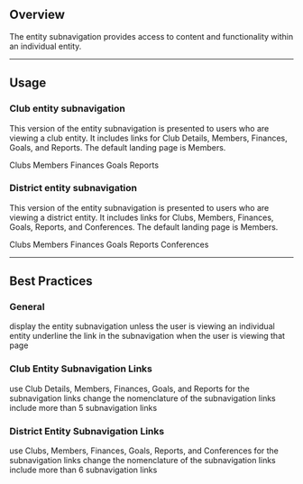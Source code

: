 
## Overview

The entity subnavigation provides access to content and functionality within an individual entity.

---

## Usage

### Club entity subnavigation

This version of the entity subnavigation is presented to users who are viewing a club entity. It includes links for Club Details, Members, Finances, Goals, and Reports. The default landing page is Members.

<PageNav className="mb-32" active="#1">
  <PageNavItem href="#0">Clubs</PageNavItem>
  <PageNavItem href="#1">Members</PageNavItem>
  <PageNavItem href="#2">Finances</PageNavItem>
  <PageNavItem href="#3">Goals</PageNavItem>
  <PageNavItem href="#4">Reports</PageNavItem>
</PageNav>


### District entity subnavigation

This version of the entity subnavigation is presented to users who are viewing a district entity. It includes links for Clubs, Members, Finances, Goals, Reports, and Conferences. The default landing page is Members.

<PageNav className="mb-32" active="#1">
  <PageNavItem href="#0">Clubs</PageNavItem>
  <PageNavItem href="#1">Members</PageNavItem>
  <PageNavItem href="#2">Finances</PageNavItem>
  <PageNavItem href="#3">Goals</PageNavItem>
  <PageNavItem href="#4">Reports</PageNavItem>
  <PageNavItem href="#5">Conferences</PageNavItem>
</PageNav>


---

## Best Practices

### General

<DosDonts>
  <Dont>
    display the entity subnavigation unless the user is viewing an individual
    entity
  </Dont>
  <Do>
    underline the link in the subnavigation when the user is viewing that page
  </Do>
</DosDonts>

### Club Entity Subnavigation Links

<DosDonts>
  <Do>
    use Club Details, Members, Finances, Goals, and Reports for the
    subnavigation links
  </Do>
  <Dont>change the nomenclature of the subnavigation links</Dont>
  <Dont>include more than 5 subnavigation links</Dont>
</DosDonts>

### District Entity Subnavigation Links

<DosDonts>
  <Do>
    use Clubs, Members, Finances, Goals, Reports, and Conferences for the
    subnavigation links
  </Do>
  <Dont>change the nomenclature of the subnavigation links</Dont>
  <Dont>include more than 6 subnavigation links</Dont>
</DosDonts>
